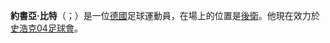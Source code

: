 {{blpunsourced|time=2016-05-28T07:18:32+00:00}}
{{Infobox football biography
| name                = 約書亞·比特<br />Joshua Bitter
| image               = <!--建議使用自由版權圖像-->
| caption             = 
| fullname            = 
| nickname            = 
| birth_date          = {{birth date and age|1997|01|01}}
| birth_place         = {{DEU}}[[多斯滕|多斯滕]]
| country             = {{DEU}}
| height              = 185厘米
| position            = [[後衛|後衛]]
| currentclub         = [[史浩克04足球會|史浩克04足球會]]
| clubnumber          = 28
| youthyears1         = 
| youthclubs1         = 
| years1              = 
| clubs1              = 
| caps1               = 
| goals1              = 
| nationalyears1      = 
| nationalteam1       = 
| nationalcaps1       = 
| nationalgoals1      = 
| medaltemplates      = 
| club-update         = <!--最後更新-->
| nationalteam-update = 
}}

'''約書亞·比特'''（{{lang-de|'''Joshua Bitter'''}}；{{bd|1997年|01月1日}}）是一位[[德國|德國]]足球運動員，在場上的位置是[[後衛|後衛]]。他現在效力於[[史浩克04足球會|史浩克04足球會]]。